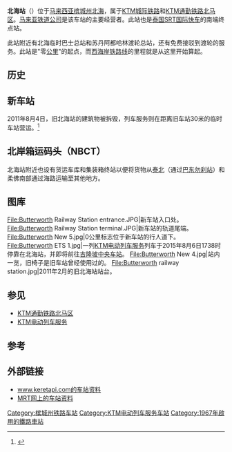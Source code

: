 {{expand language|en}}
{{Infobox station
| name          = 北海 {{rint|my|ktm}} {{rint|my|ktmkomuter}}
|native_name = Butterworth Railway Station<br />Stesen Kereta Api Butterworth<br />
| former        = 
| type          = [[馬來亞鐵路通勤鐵路|通勤铁路]]車站<br>[[KTM电动列车服务|电动列车]]车站
| linecolour = #{{rcr|KTM Komuter|Padang Rengas}}
| linecolour2 = #{{rcr|KTM Komuter|Padang Besar}}
| linecolour3 = #{{rcr|KTM ETS}}
| image         = Butterworth New 2.jpg
| image_size    = 250
| image_caption = 北海火车站站台
| country       = {{MAS}}
| address       = {{flagicon|Penang}}[[槟城州|槟城州]][[威省北海|北海]]
| coordinates   = {{Coord|5|23|36|N|100|21|59|E|type:railwaystation_region:MY|display=inline,title}}
| line          = {{rint|my|pbl}} [[KTM通勤铁路|KTM通勤铁路]]（2015－）<br>[[南线_(泰国)|泰国南线 （巴东勿刹支线）]]<br>{{rint|my|ets}} [[KTM电动列车服务|KTM电动列车服务]]（2010－）
| other         = [[槟城中环广场|槟城中环广场]]、北海临时巴士总站、{{rint|my|ferrypg}} [[快捷通渡轮|快捷通渡轮]]
| structure     = [[地面车站|地面车站]]
| levels        = 2层
| platform      = 2個[[岛式站台|岛式站台]]
| tracks        = 4条
| exits         = 2个
| parking       = 有
| bicycle       = 
| opened        = {{Start date and age|1967|9|14|df=y}}
| electrified   = 2015年
| rebulit       = 2014年
| code          = 
| owned         = [[马来亚铁道公司|马来亚铁道公司]]
| operator      = [[马来亚铁道公司|马来亚铁道公司]]
| system        = [[KTM通勤铁路北马区|KTM通勤铁路北马区]]、[[KTM电动列车服务|KTM电动列车服务]]
| service_hours = 
| last_train    = 
| web           =
[http://www.ktmb.com.my/ 马来亚铁路公司官方网站]
| ADA           =Y
| services      ={{Adjacent stations
|system1=KTM Komuter
|line1=Padang Rengas|left1=|right1=武吉丁雅
|line2=Padang Besar|left2=武吉丁雅|right2=
|system3=KTM ETS
|line3=KL Sentral–Butterworth|left3=|right3=大山脚
|line4=Butterworth–Gemas|left4=|right4=大山脚}}
}}
'''北海站'''（{{lang-ms|Stesen Kereta Api Butterworth}}）位于[[马来西亚|马来西亚]][[槟城州|槟城州]][[威省北海|北海]]，属于[[KTM城际铁路|KTM城际铁路]]和[[KTM通勤铁路北马区|KTM通勤铁路北马区]]。[[马来亚铁道公司|马来亚铁道公司]]是该车站的主要经营者。此站也是[[泰国|泰国]][[SRT国际快车|SRT国际快车]]的南端终点站。

此站附近有北海临时巴士总站和苏丹阿都哈林渡轮总站，还有免费接驳到渡轮的服务。此站是"零[[链_(量度单位)|公里]]"的起点，而[[西海岸铁路线|西海岸铁路线]]的里程就是从这里开始算起。

==历史==
<!--The station began operations in 1967 when the railway swing bridge over the [[Perai_River|Perai River]] was opened, allowing the rail line which had prior to this terminated at [[Perai|Perai]] (also known as Prai and Prye), to continue to Butterworth.

Before the railway line was extended to Butterworth, all rail services began from Perai, where ferries to Penang Island also departed. 

The railway line between Prai and [[Bukit_Mertajam|Bukit Mertajam]] was opened in July 1899, and as sections of the West Coast Line were completed, allowed trains to run from Prai to [[Seremban|Seremban]] by 1903, and [[Johor_Bahru|Johor Bahru]] by 1909. The line to [[Padang_Besar,_Malaysia|Padang Besar]] was completed in 1918, allowing the first [[International_Express|International Express]] to run between Prai and Bangkok's Thonburi Station that year.-->

==新车站==
2011年8月4日，旧北海站的建筑物被拆毁，列车服务则在距离旧车站30米的临时车站营运。<ref>{{cite web |url=http://www.thestar.com.my/story/?file=%2f2011%2f8%2f23%2fnorth%2f9348511&sec=North |title=End of the line for train stop |accessdate=2015-08-13 |author=Derrick Vinesh |date=2011-08-23 |publisher=''[http://www.thestar.com.my/ The Star]'' |archive-url=https://web.archive.org/web/20170315001218/http://www.thestar.com.my/story/?file=%2f2011%2f8%2f23%2fnorth%2f9348511&sec=North |archive-date=2017-03-15 |dead-url=yes }}</ref>

==北岸箱运码头（NBCT）== 
北海站附近也设有货运车库和集装箱终站以便将货物从[[泰北|泰北]]（通过[[巴东勿刹站|巴东勿刹站]]）和柔佛南部通过海路运输至其他地方。

==图库==
<gallery class="center">
File:Butterworth Railway Station entrance.JPG|新车站入口处。
File:Butterworth Railway Station terminal.JPG|新车站的轨道尾端。
File:Butterworth New 5.jpg|0公里标志位于新车站的行人道下。
File:Butterworth ETS 1.jpg|一列[[KTM电动列车服务|KTM电动列车服务]]列车于2015年8月6日1738时停靠在北海站，并即将前往[[吉隆坡中央车站|吉隆坡中央车站]]。
File:Butterworth New 4.jpg|站内一览，旧椅子是旧车站曾经使用过的。
File:Butterworth railway station.jpg|2011年2月的旧北海站站台。
</gallery>

==参见==
{{Portal box|马来西亚|铁路}}
* [[KTM通勤铁路北马区|KTM通勤铁路北马区]]
* [[KTM电动列车服务|KTM电动列车服务]]

==参考==
{{Reflist}}

==外部链接==
{{commons category|Butterworth Railway Station}}
* [https://web.archive.org/web/20100416162646/http://www.keretapi.com/butterworth.html  www.keretapi.com的车站资料]
* [https://web.archive.org/web/20150621025746/http://www.mrt.com.my/ktm_intercity/Butterworth.htm MRT网上的车站资料]
{{马来亚铁路西海岸线}}
[[Category:槟城州铁路车站|Category:槟城州铁路车站]]
[[Category:KTM电动列车服务车站|Category:KTM电动列车服务车站]]
[[Category:1967年啟用的鐵路車站|Category:1967年啟用的鐵路車站]]